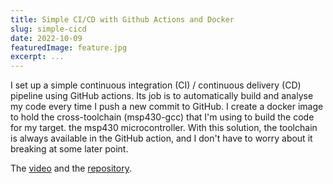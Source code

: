 ```yaml
---
title: Simple CI/CD with Github Actions and Docker
slug: simple-cicd
date: 2022-10-09
featuredImage: feature.jpg
excerpt: ...
---
```




I set up a simple continuous integration (CI) / continuous delivery (CD) pipeline using GitHub actions. Its job is to automatically build and analyse my code every time I push a new commit to GitHub. I create a docker image to hold the cross-toolchain (msp430-gcc) that I'm using to build the code for my target. the msp430 microcontroller. With this solution, the toolchain is always available in the GitHub action, and I don't have to worry about it breaking at some later point.

The [video](https://www.youtube.com/watch?v=dh1NFAIoZCI) and the [repository](https://github.com/artfulbytes/nsumo_video).
